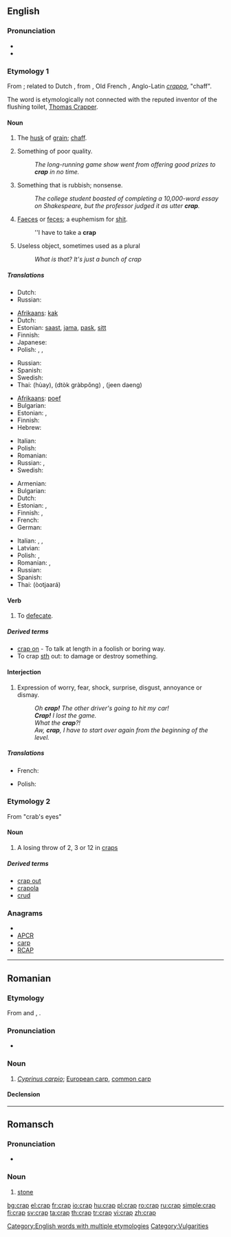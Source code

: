 {{also|CRAP}}
==English==

===Pronunciation===
* {{IPA|/kɹæp/}}
* {{rhymes|æp}}

===Etymology 1===
From {{etyl|enm}}; related to Dutch {{term|krappe|lang=nl}}, from {{term|krappen|lang=nl}}, Old French {{term|crappe|lang=fro}}, Anglo-Latin ''[[crappa]]'', "chaff".

The word is etymologically not connected with the reputed inventor of the flushing toilet, [[w:Thomas Crapper|Thomas Crapper]].

====Noun====
{{en-noun}}

# {{obsolete}} The [[husk]] of [[grain]]; [[chaff]].
# {{slang}} Something of poor quality.
#: ''The long-running game show went from offering good prizes to '''crap''' in no time.''
# {{slang|vulgar}} Something that is rubbish; nonsense.
#: ''The college student boasted of completing a 10,000-word essay on Shakespeare, but the professor judged it as utter '''crap'''.''
# {{slang|vulgar}} [[faeces|Faeces]] or [[feces]]; a euphemism for [[shit]].
#: ''I have to take a '''crap'''
# {{slang}} Useless object, sometimes used as a plural
#: ''What is that?'' ''It's just a bunch of crap''

=====Translations=====
{{trans-top|husk of grain}}
* Dutch: {{t|nl|kaf|n}}
* Russian: {{t|ru|мякина|m|tr=m'akína}}
{{trans-mid}}
{{trans-bottom}}

{{trans-top|something of poor quality}}
* [[Afrikaans]]: [[kak]]
* Dutch: {{t|nl|rotzooi|m|f}}
* Estonian: [[saast]], [[jama]], [[pask]], [[sitt]]
* Finnish: {{t+|fi|paska}}
* Japanese: {{t-|ja|かす|tr=kasu}}
* Polish: {{t|pl|dziadostwo|n}}, {{t|pl|szajs|m}}, {{t|pl|badziewie|n}}
{{trans-mid}}
* Russian: {{t+|ru|фигня|f|tr=fign'á}}
* Spanish: {{t+|es|basura|f}}
* Swedish: {{t+|sv|skräp|n}}
* Thai: {{Thai|[[ห่วย]]}} (hùay), {{Thai|[[ตกกระป๋อง]]}} (dtòk gràbpŏng) , {{Thai|[[จีนแดง]]}} (jeen daeng)
{{trans-bottom}}

{{trans-top|nonsense}}
* [[Afrikaans]]: [[poef]]
* Bulgarian: {{t|bg|глупости|p}}
* Estonian: {{t-|et|jama}}, {{t-|et|pask}}
* Finnish: {{t+|fi|paska}}
* Hebrew: {{t+|he|חרא|tr=h'ara}}
{{trans-mid}}
* Italian: {{t+|it|sciocchezza|f}}
* Polish: {{t+|pl|pierdoły|p}}
* Romanian: {{t|ro|porcărie}}
* Russian: {{t|ru|чепуха|f|tr=čepuxá}}, {{t|ru|фигня|f|tr=fign'á}}
* Swedish: {{t|sv|skräp|n}}
{{trans-bottom}}

{{trans-top|excrement}}
* Armenian: {{t-|hy|քաք|tr=k’ak’}}
* Bulgarian: {{t-|bg|лайно|n}}
* Dutch: {{t+|nl|poep}}
* Estonian: {{t-|et|pask}}, {{t+|et|sitt}}
* Finnish: {{t+|fi|paska}}, {{t+|fi|kakka}}
* French: {{t+|fr|crotte|f}}
* German: {{t+|de|Scheiße}}
{{trans-mid}}
* Italian: {{t+|it|schifezza}},  {{t+|it|escrementi|p}},  {{t+|it|merda}}
* Latvian: {{t-|lv|sūds|m|xs=Latvian}}
* Polish: {{t|pl|łajno|n}}, {{t+|pl|gówno|n}}
* Romanian: {{t-|ro|căcat|m}}, {{t-|ro|rahat|m}}
* Russian: {{t+|ru|говно|n|tr=govnó}}
* Spanish: {{t+|es|mierda|f}}
* Thai: {{Thai|[[อุจจาระ]]}} (òotjaará)
{{trans-bottom}}

====Verb====
{{en-verb|crap|p|ing}}

# {{slang}} To [[defecate]].

=====Derived terms=====
* [[crap on]] - {{qualifier|UK}} To talk at length in a foolish or boring way.
* To crap [[sth]] out: to damage or destroy something.

====Interjection====
{{en-intj}}

# {{slang}} Expression of worry, fear, shock, surprise, disgust, annoyance or dismay.
#: ''Oh '''crap!''' The other driver's going to hit my car!''
#: '''''Crap!''' I lost the game.''
#: ''What the '''crap'''?!''
#: ''Aw, '''crap''', I have to start over again from the beginning of the level.''

=====Translations=====
{{trans-top|expression of worry, disgust}}
* French: {{t+|fr|crotte}}
{{trans-mid}}
* Polish: {{t+|pl|kurde}}
{{trans-bottom}}

===Etymology 2===
From "crab's eyes"

====Noun====
{{en-noun}}

# A losing throw of 2, 3 or 12 in [[craps]]

=====Derived terms=====
* [[crap out]]
* [[crapola]]
* [[crud]]

===Anagrams===
* {{alphagram|[[ACPR#English|ACPR]]}}
* [[APCR#English|APCR]]
* [[carp#English|carp]]
* [[RCAP#English|RCAP]]

[[Category:English words with multiple etymologies]]

----

==Romanian==

===Etymology===
From {{etyl|sh|ro}} and {{etyl|bg|ro}} {{term|крап|sc=Cyrl}}, {{term|krap}}.

===Pronunciation===
* {{IPA|/krap/|lang=ro}}

===Noun===
{{ro-noun|m|crapi}}

# ''[[species:Cyprinus carpio|Cyprinus carpio]]''; [[European carp]], [[common carp]]

====Declension====
{{ro-noun-m}}

----

==Romansch==

===Pronunciation===
* {{IPA|[krap]|lang=rm}}

===Noun===
{{rm-noun|m}}

# [[stone]]

[[Category:Vulgarities]]

[[bg:crap]]
[[el:crap]]
[[fr:crap]]
[[io:crap]]
[[hu:crap]]
[[pl:crap]]
[[ro:crap]]
[[ru:crap]]
[[simple:crap]]
[[fi:crap]]
[[sv:crap]]
[[ta:crap]]
[[th:crap]]
[[tr:crap]]
[[vi:crap]]
[[zh:crap]]